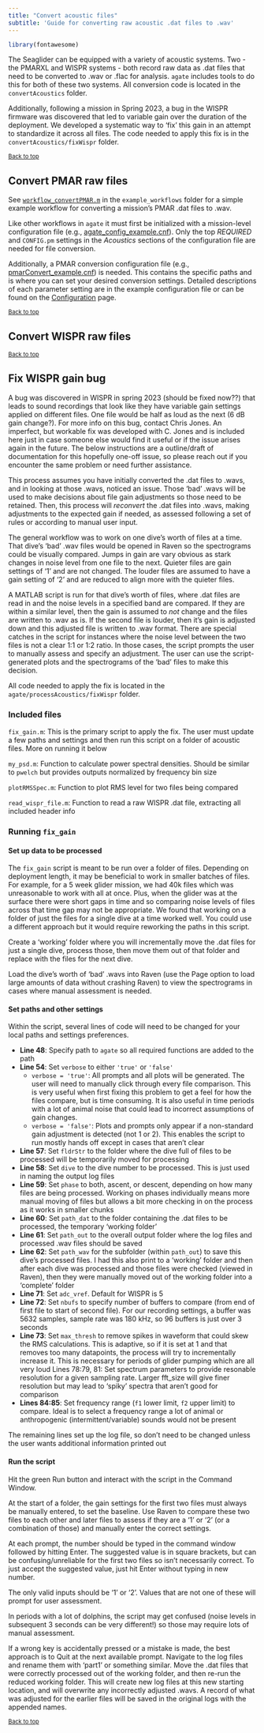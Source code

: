 ```yaml
---
title: "Convert acoustic files"
subtitle: 'Guide for converting raw acoustic .dat files to .wav'
---
```


```r
library(fontawesome)
```

The Seaglider can be equipped with a variety of acoustic systems. Two - the PMARXL and WISPR systems - both record raw data as .dat files that need to be converted to .wav or .flac for analysis. `agate` includes tools to do this for both of these two systems. All conversion code is located in the `convertAcoustics` folder. 

Additionally, following a mission in Spring 2023, a bug in the WISPR firmware was discovered that led to variable gain over the duration of the deployment. We developed a systematic way to 'fix' this gain in an attempt to standardize it across all files. The code needed to apply this fix is in the `convertAcoustics/fixWispr` folder. 


<sub>[Back to top](#)</sub>

## Convert PMAR raw files

See [`workflow_convertPMAR.m`](https://github.com/sfregosi/agate-public/blob/main/agate/example_workflows/workflow_convertPMAR.m) in the `example_workflows` folder for a simple example workflow for converting a mission's PMAR .dat files to .wav. 

Like other workflows in `agate` it must first be initialized with a mission-level configuration file (e.g., [agate_config_example.cnf]( https://github.com/sfregosi/agate-public/blob/main/agate/settings/agate_config_example.cnf)). Only the top *REQUIRED* and  `CONFIG.pm` settings in the *Acoustics* sections of the configuration file are needed for file conversion. 

Additionally, a PMAR conversion configuration file (e.g., [pmarConvert_example.cnf](https://github.com/sfregosi/agate-public/blob/main/agate/settings/pmarConvert_example.cnf)) is needed. This contains the specific paths and is where you can set your desired conversion settings. Detailed descriptions of each parameter setting are in the example configuration file or can be found on the [Configuration](./configuration.html#pmar-conversion-configuration-file) page. 



<sub>[Back to top](#)</sub>

## Convert WISPR raw files



<sub>[Back to top](#)</sub>

## Fix WISPR gain bug

A bug was discovered in WISPR in spring 2023 (should be fixed now??) that leads to sound recordings that look like they have variable gain settings applied on different files. One file would be half as loud as the next (6 dB gain change?). For more info on this bug, contact Chris Jones. An imperfect, but workable fix was developed with C. Jones and is included here just in case someone else would find it useful or if the issue arises again in the future. The below instructions are a outline/draft of documentation for this hopefully one-off issue, so please reach out if you encounter the same problem or need further assistance. 

This process assumes you have initially converted the .dat files to .wavs, and in looking at those .wavs, noticed an issue. Those 'bad' .wavs will be used to make decisions about file gain adjustments so those need to be retained. Then, this process will *reconvert* the .dat files into .wavs, making adjustments to the expected gain if needed, as assessed following a set of rules or according to manual user input. 

The general workflow was to work on one dive's worth of files at a time. That dive's 'bad' .wav files would be opened in Raven so the spectrograms could be visually compared. Jumps in gain are vary obvious as stark changes in noise level from one file to the next. Quieter files are gain settings of '1' and are not changed. The louder files are assumed to have a gain setting of '2' and are reduced to align more with the quieter files. 

A MATLAB script is run for that dive's worth of files, where .dat files are read in and the noise levels in a specified band are compared. If they are within a similar level, then the gain is assumed to *not* change and the files are written to .wav as is. If the second file is louder, then it's gain is adjusted down and this adjusted file is written to .wav format. There are special catches in the script for instances where the noise level between the two files is not a clear 1:1 or 1:2 ratio. In those cases, the script prompts the user to manually assess and specify an adjustment. The user can use the script-generated plots and the spectrograms of the 'bad' files to make this decision. 

All code needed to apply the fix is located in the `agate/processAcoustics/fixWispr` folder. 

### Included files

`fix_gain.m`: This is the primary script to apply the fix. The user must update a few paths and settings and then run this script on a folder of acoustic files. More on running it below 

`my_psd.m`: Function to calculate power spectral densities. Should be similar to `pwelch` but provides outputs normalized by frequency bin size

`plotRMSSpec.m`: Function to plot RMS level for two files being compared

`read_wispr_file.m`: Function to read a raw WISPR .dat file, extracting all included header info

### Running `fix_gain`

#### Set up data to be processed

The `fix_gain` script is meant to be run over a folder of files. Depending on deployment length, it may be beneficial to work in smaller batches of files. For example, for a 5 week glider mission, we had 40k files which was unreasonable to work with all at once. Plus, when the glider was at the surface there were short gaps in time and so comparing noise levels of files across that time gap may not be appropriate. We found that working on a folder of just the files for a single dive at a time worked well. You could use a different approach but it would require reworking the paths in this script. 

Create a 'working' folder where you will incrementally move the .dat files for just a single dive, process those, then move them out of that folder and replace with the files for the next dive. 

Load the dive's worth of 'bad' .wavs into Raven (use the Page option to load large amounts of data without crashing Raven) to view the spectrograms in cases where manual assessment is needed. 

#### Set paths and other settings

Within the script, several lines of code will need to be changed for your local paths and settings preferences. 

- **Line 48**: Specify path to `agate` so all required functions are added to the path
- **Line 54**: Set `verbose` to either `'true'` or `'false'`
  - `verbose = 'true'`: All prompts and all plots will be generated. The user will need to manually click through every file comparison. This is very useful when first fixing this problem to get a feel for how the files compare, but is time consuming. It is also useful in time periods with a lot of animal noise that could lead to incorrect assumptions of gain changes. 
  - `verbose = 'false'`: Plots and prompts only appear if a non-standard gain adjustment is detected (not 1 or 2). This enables the script to run mostly hands off except in cases that aren't clear
- **Line 57**: Set `fldrStr` to the folder where the dive full of files to be processed will be temporarily moved for processing
- **Line 58**: Set `dive` to the dive number to be processed. This is just used in naming the output log files
- **Line 59**: Set `phase` to both, ascent, or descent, depending on how many files are being processed. Working on phases individually means more manual moving of files but allows a bit more checking in on the process as it works in smaller chunks
- **Line 60**: Set `path_dat` to the folder containing the .dat files to be processed, the temporary 'working folder'
- **Line 61**: Set `path_out` to the overall output folder where the log files and processed .wav files should be saved
- **Line 62**: Set `path_wav` for the subfolder (within `path_out`) to save this dive's processed files. I had this also print to a 'working' folder and then after each dive was processed and those files were checked (viewed in Raven), then they were manually moved out of the working folder into a 'complete' folder
- **Line 71**: Set `adc_vref`. Default for WISPR is 5
- **Line 72**: Set `nbufs` to specify number of buffers to compare (from end of first file to start of second file). For our recording settings, a buffer was 5632 samples, sample rate was 180 kHz, so 96 buffers is just over 3 seconds
- **Line 73**: Set `max_thresh` to remove spikes in waveform that could skew the RMS calculations. This is adaptive, so if it is set at 1 and that removes too many datapoints, the process will try to incrementally increase it. This is necessary for periods of glider pumping which are all very loud
Lines 78:79, 81: Set spectrum parameters to provide resonable resolution for a given sampling rate. Larger fft_size will give finer resolution but may lead to 'spiky' spectra that aren't good for comparison
- **Lines 84:85**: Set frequency range (`f1` lower limit, `f2` upper limit) to compare. Ideal is to select a frequency range a lot of animal or anthropogenic (intermittent/variable) sounds would not be present

The remaining lines set up the log file, so don't need to be changed unless the user wants additional information printed out

#### Run the script

Hit the green Run button and interact with the script in the Command Window. 

At the start of a folder, the gain settings for the first two files must always be manually entered, to set the baseline. Use Raven to compare these two files to each other and later files to assess if they are a '1' or '2' (or a combination of those) and manually enter the correct settings. 

At each prompt, the number should be typed in the command window followed by hitting Enter. The suggested value is in square brackets, but can be confusing/unreliable for the first two files so isn't necessarily correct. To just accept the suggested value, just hit Enter without typing in new number. 

The only valid inputs should be '1' or '2'. Values that are not one of these will prompt for user assessment. 

In periods with a lot of dolphins, the script may get confused (noise levels in subsequent 3 seconds can be very different!) so those may require lots of manual assessment. 

If a wrong key is accidentally pressed or a mistake is made, the best approach is to Quit at the next available prompt. Navigate to the log files and rename them with 'part1' or something similar. Move the .dat files that were correctly processed out of the working folder, and then re-run the reduced working folder. This will create new log files at this new starting location, and will overwrite any incorrectly adjusted .wavs. A record of what was adjusted for the earlier files will be saved in the original logs with the appended names. 




<sub>[Back to top](#)</sub>



